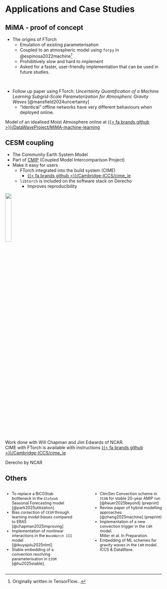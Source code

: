 # Applications and Case Studies


## MiMA - proof of concept {.smaller}

- The origins of FTorch
  - Emulation of existing parameterisation
  - Coupled to an atmospheric model using `forpy` in @espinosa2022machine^[Originally written in TensorFlow...]
  - Prohibitively slow and hard to implement
  - Asked for a faster, user-friendly implementation that can be used in future studies.

\

- Follow up paper using FTorch: *Uncertainty Quantification of a Machine Learning Subgrid-Scale Parameterization for Atmospheric Gravity Waves* [@mansfield2024uncertainty]
  - "Identical" offline networks have very different behaviours when deployed online.

::: aside
Model of an idealised Moist Atmosphere online at [{{< fa brands github >}}/DataWaveProject/MiMA-machine-learning](https://github.com/DataWaveProject/MiMA-machine-learning)
:::


<!-- ## ICON {.smaller}

- Icosahedral Nonhydrostatic Weather and Climate Model
  - Developed by DKRZ (Deutsches Klimarechenzentrum)
  - Used by the DWD and Meteo-Swiss

::::{.columns}
:::{.column width=75%}
- *Interpretable multiscale Machine Learning-Based Parameterizations of Convection for ICON* [@heuer2023interpretable]^[Work without direct involvement of ICCS - success on 'ease of use' of FTorch]
  - Train U-Net convection scheme on high-res simulation
  - Deploy in ICON via FTorch coupling
  - Evaluate physical realism (causality) using SHAP values
  - Online stability improved when non-causal relations are eliminated from the net
:::
::::
![]( ./images/parameterisation/Heuer_SHAP.jpg ){.absolute top=45% right=0 width=27%}

![]( ./images/logos/ICON.png ){style="border-radius: 5%;" .absolute top=15% right=0 width=27%}

::: aside
Running on JUWELS at the Jülich Supercomputing Centre;
ICON Model is now available at [gitlab.dkrz.de/icon/icon-model](https://gitlab.dkrz.de/icon/icon-model)\
:::

## ICON {.smaller}

:::: {.columns}
::: {.column .v-center-container style="width: 100%; text-align: center;"}

![Slide from the [Cambridge Hybrid Modelling Workshop](https://cambridge-iccs.github.io/ml-coupling-workshop) courtesy of Julien Savre](./images/FTorch_ICON.jpg){width=70%}
:::
::::

<div style="position: relative; width: 600px; height: 400px;">
  <svg style="position: absolute; left: 0; top: 0; pointer-events: none;" width="600" height="400">
    <defs>
      <marker id="arrowhead" markerWidth="10" markerHeight="7" refX="10" refY="3.5" orient="auto">
        <polygon points="0 0, 10 3.5, 0 7" fill="red"/>
      </marker>
    </defs>
    <line x1="120" y1="350" x2="320" y2="150" stroke="red" stroke-width="4"
          marker-end="url(#arrowhead)" />
  </svg>
</div>
 -->


## CESM coupling {.smaller}

- The Community Earth System Model
- Part of [CMIP](https://wcrp-cmip.org/) (Coupled Model Intercomparison Project)
- Make it easy for users
  - FTorch integrated into the build system (CIME)
    - [{{< fa brands github >}}/Cambridge-ICCS/cime_je](https://github.com/Cambridge-ICCS/cime_je)
  - `libtorch` is included on the software stack on Derecho
    - Improves reproducibility

![]( https://www.hpcwire.com/wp-content/uploads/2022/03/derecho-ncar-render.png ){.absolute top=15% right=0% height=20%}

:::{.aside}
Work done with Will Chapman and Jim Edwards of NCAR.\
CIME with FTorch is available with instructions [{{< fa brands github >}}/Cambridge-ICCS/cime_je](https://github.com/Cambridge-ICCS/cime_je)
:::

:::{.attribution}
Derecho by NCAR
:::


## Others {.smaller}

::::{.columns style="font-size: 90%;"}
:::{.column style="width: 45%"}
- To replace a BiCGStab bottleneck in the `GloSea6` Seasonal Forecasting model\
  [@park2025utilization].
- Bias correction of `CESM` through learning model biases compared to ERA5\
  [@chapman2025improving]
- Implementation of nonlinear interactions in the `WaveWatch III` model\
  [@ikuyajolu2025nlml].
- Stable embedding of a convection resolving parameterisation in `E3SM`\
  [@hu2025stable].
:::
:::{.column style="width: 5%;"}
:::
:::{.column style="width: 45%"}
- ClimSim Convection scheme in `ICON` for stable 20-year AMIP run\
  [@heuer2025beyond] (preprint)
- Review paper of hybrid modelling approaches\
  [@zheng2025machine] (preprint)
- Implementation of a new convection trigger in the `CAM` model.\
  Miller et al. In Preparation.
- Embedding of ML schemes for gravity waves in the `CAM` model.\
  ICCS & DataWave.
:::
::::
